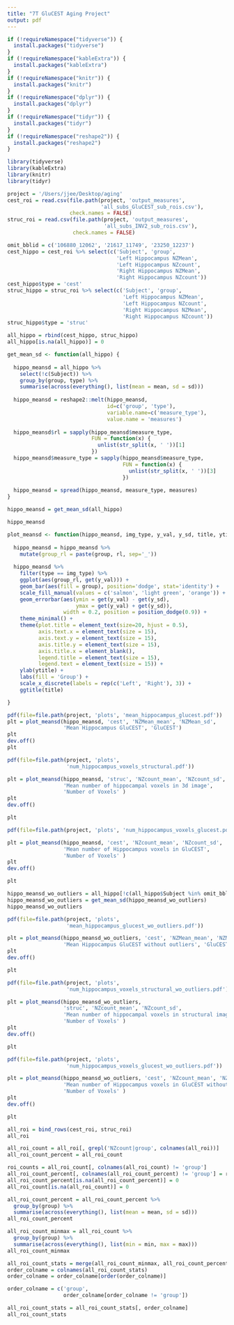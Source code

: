 ```yaml
---
title: "7T GluCEST Aging Project"
output: pdf
---
```


```r
if (!requireNamespace("tidyverse")) {
  install.packages("tidyverse")
}
if (!requireNamespace("kableExtra")) {
  install.packages("kableExtra")
}
if (!requireNamespace("knitr")) {
  install.packages("knitr")
}
if (!requireNamespace("dplyr")) {
  install.packages("dplyr")
}
if (!requireNamespace("tidyr")) {
  install.packages("tidyr")
}
if (!requireNamespace("reshape2")) {
  install.packages("reshape2")
}

library(tidyverse)
library(kableExtra)
library(knitr)
library(tidyr)
```


```r
project = '/Users/jjee/Desktop/aging'
cest_roi = read.csv(file.path(project, 'output_measures', 
                              'all_subs_GluCEST_sub_rois.csv'),
                    check.names = FALSE)
struc_roi = read.csv(file.path(project, 'output_measures',
                               'all_subs_INV2_sub_rois.csv'),
                     check.names = FALSE)

```

```r
omit_bblid = c('106880_12062', '21617_11749', '23250_12237')
cest_hippo = cest_roi %>% select(c('Subject', 'group', 
                                   'Left Hippocampus NZMean',
                                   'Left Hippocampus NZcount',
                                   'Right Hippocampus NZMean',
                                   'Right Hippocampus NZcount'))
cest_hippo$type = 'cest'
struc_hippo = struc_roi %>% select(c('Subject', 'group', 
                                     'Left Hippocampus NZMean',
                                     'Left Hippocampus NZcount',
                                     'Right Hippocampus NZMean',
                                     'Right Hippocampus NZcount'))
struc_hippo$type = 'struc'

all_hippo = rbind(cest_hippo, struc_hippo)
all_hippo[is.na(all_hippo)] = 0

```

```r

get_mean_sd <- function(all_hippo) {
  
  hippo_meansd = all_hippo %>%
    select(!c(Subject)) %>%
    group_by(group, type) %>%
    summarise(across(everything(), list(mean = mean, sd = sd)))
  
  hippo_meansd = reshape2::melt(hippo_meansd, 
                                id=c('group', 'type'),
                                variable.name=c('measure_type'),
                                value.name = 'measures')
  
  hippo_meansd$rl = sapply(hippo_meansd$measure_type,
                           FUN = function(x) {
                             unlist(str_split(x, ' '))[1]
                           })
  hippo_meansd$measure_type = sapply(hippo_meansd$measure_type,
                                     FUN = function(x) {
                                       unlist(str_split(x, ' '))[3]
                                     })
  
  hippo_meansd = spread(hippo_meansd, measure_type, measures)
}

hippo_meansd = get_mean_sd(all_hippo)

hippo_meansd

```

```r

plot_meansd <- function(hippo_meansd, img_type, y_val, y_sd, title, ytitle) {
  
  hippo_meansd = hippo_meansd %>%
    mutate(group_rl = paste(group, rl, sep='_')) 
  
  hippo_meansd %>%
    filter(type == img_type) %>%
    ggplot(aes(group_rl, get(y_val))) +
    geom_bar(aes(fill = group), position='dodge', stat='identity') +
    scale_fill_manual(values = c('salmon', 'light green', 'orange')) +
    geom_errorbar(aes(ymin = get(y_val) - get(y_sd), 
                      ymax = get(y_val) + get(y_sd)), 
                  width = 0.2, position = position_dodge(0.9)) +
    theme_minimal() +
    theme(plot.title = element_text(size=20, hjust = 0.5),
          axis.text.x = element_text(size = 15),
          axis.text.y = element_text(size = 15),
          axis.title.y = element_text(size = 15),
          axis.title.x = element_blank(),
          legend.title = element_text(size = 15),
          legend.text = element_text(size = 15)) +
    ylab(ytitle) +
    labs(fill = 'Group') +
    scale_x_discrete(labels = rep(c('Left', 'Right'), 3)) +
    ggtitle(title)

}

```

```r
pdf(file=file.path(project, 'plots', 'mean_hippocampus_glucest.pdf'))
plt = plot_meansd(hippo_meansd, 'cest', 'NZMean_mean', 'NZMean_sd', 
                  'Mean Hippocampus GluCEST', 'GluCEST')
plt
dev.off()
plt
```


```r
pdf(file=file.path(project, 'plots', 
                   'num_hippocampus_voxels_structural.pdf'))

plt = plot_meansd(hippo_meansd, 'struc', 'NZcount_mean', 'NZcount_sd', 
                  'Mean number of hippocampal voxels in 3d image', 
                  'Number of Voxels' )
plt
dev.off()

plt
```

```r
pdf(file=file.path(project, 'plots', 'num_hippocampus_voxels_glucest.pdf'))

plt = plot_meansd(hippo_meansd, 'cest', 'NZcount_mean', 'NZcount_sd', 
                  'Mean number of Hippocampus voxels in GluCEST', 
                  'Number of Voxels' )
plt
dev.off()

plt
```

```r
hippo_meansd_wo_outliers = all_hippo[!c(all_hippo$Subject %in% omit_bblid), ]
hippo_meansd_wo_outliers = get_mean_sd(hippo_meansd_wo_outliers)
hippo_meansd_wo_outliers
```

```r
pdf(file=file.path(project, 'plots', 
                   'mean_hippocampus_glucest_wo_outliers.pdf'))

plt = plot_meansd(hippo_meansd_wo_outliers, 'cest', 'NZMean_mean', 'NZMean_sd', 
                  'Mean Hippocampus GluCEST without outliers', 'GluCEST')
plt
dev.off()

plt
```

```r
pdf(file=file.path(project, 'plots', 
                   'num_hippocampus_voxels_structural_wo_outliers.pdf'))

plt = plot_meansd(hippo_meansd_wo_outliers,
                  'struc', 'NZcount_mean', 'NZcount_sd', 
                  'Mean number of hippocampal voxels in structural image without outliers', 
                  'Number of Voxels' )
plt
dev.off()

plt
```

```r
pdf(file=file.path(project, 'plots', 
                   'num_hippocampus_voxels_glucest_wo_outliers.pdf'))

plt = plot_meansd(hippo_meansd_wo_outliers, 'cest', 'NZcount_mean', 'NZcount_sd', 
                  'Mean number of Hippocampus voxels in GluCEST without outliers', 
                  'Number of Voxels' )
plt
dev.off()

plt
```

```r
all_roi = bind_rows(cest_roi, struc_roi)
all_roi
```

```r
all_roi_count = all_roi[, grepl('NZcount|group', colnames(all_roi))]
all_roi_count_percent = all_roi_count

roi_counts = all_roi_count[, colnames(all_roi_count) != 'group']
all_roi_count_percent[, colnames(all_roi_count_percent) != 'group'] = roi_counts / roi_counts
all_roi_count_percent[is.na(all_roi_count_percent)] = 0
all_roi_count[is.na(all_roi_count)] = 0

all_roi_count_percent = all_roi_count_percent %>%
  group_by(group) %>%
  summarise(across(everything(), list(mean = mean, sd = sd)))
all_roi_count_percent
```

```r
all_roi_count_minmax = all_roi_count %>%
  group_by(group) %>%
  summarise(across(everything(), list(min = min, max = max)))
all_roi_count_minmax
```

```r
all_roi_count_stats = merge(all_roi_count_minmax, all_roi_count_percent)
order_colname = colnames(all_roi_count_stats)
order_colname = order_colname[order(order_colname)]

order_colname = c('group', 
                  order_colname[order_colname != 'group'])

all_roi_count_stats = all_roi_count_stats[, order_colname]
all_roi_count_stats
```

